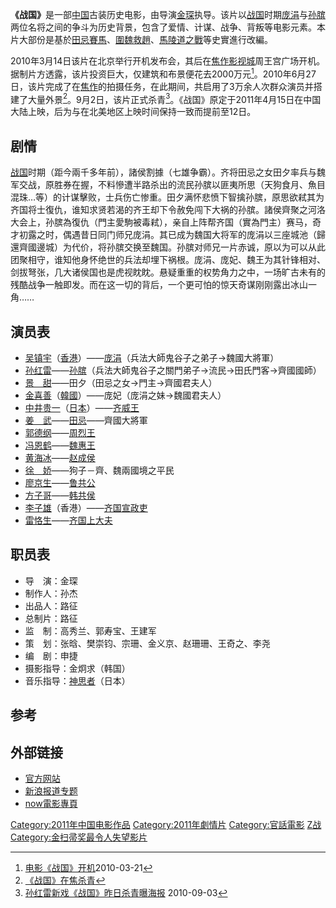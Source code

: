 {{otheruses|subject=2011年上映的中国电影|战国 (消歧义)}}
{{Infobox Film
| name           = 战国
| original_name  =The Warring State
| cn_name        = 
| hk_name        =
| tw_name        =
| image          = The Warring State.jpg
| caption        =
| director       = [[金琛|金琛]]
| producer       = [[路征|路征]]
| writer         = [[申捷|申捷]]
| starring       = [[吴镇宇|吴镇宇]]<br />[[孙红雷|孙红雷]]<br />[[景甜|景甜]]<br />[[金喜善|金喜善]]
| music          = [[神思者|神思者]]（日本）
| cinematography = [[金炯求|金炯求]]（韩国）
| editing        = 
| production_company = 北京星光灿烂影视公司
| distributor    = 
| released       = {{flagicon|CHN}} 2011年4月12日
| runtime        = 124 分钟
| country        = {{CHN}}
| language       = [[普通話|普通話]]
| budget         = 1.5亿[[人民币|人民币]]
| gross          = 
| imdb_id        = 
}}

'''《战国》'''是一部[[中国|中国]]古装历史电影，由导演[[金琛|金琛]]执导。该片以[[战国|战国]]时期[[庞涓|庞涓]]与[[孙膑|孙膑]]两位名将之间的争斗为历史背景，包含了爱情、计谋、战争、背叛等电影元素。本片大部份是基於[[田忌賽馬|田忌賽馬]]、[[圍魏救趙|圍魏救趙]]、[[馬陵之戰|馬陵道之戰]]等史實進行改編。

2010年3月14日该片在北京举行开机发布会，其后在[[焦作影视城|焦作影视城]]周王宫广场开机。据制片方透露，该片投资巨大，仅建筑和布景便花去2000万元<ref>[http://news.163.com/10/0321/09/629OCUMD000146BB.html 电影《战国》开机]{{Dead link|date=2020年1月 |bot=InternetArchiveBot |fix-attempted=yes }}2010-03-21</ref>。2010年6月27日，该片完成了在[[焦作|焦作]]的拍摄任务，在此期间，共启用了3万余人次群众演员并搭建了大量外景<ref>[http://epaper.jzrb.com/shck/html/2010-06/28/content_188314.htm 《战国》在焦杀青]{{dead link|date=2018年3月 |bot=InternetArchiveBot |fix-attempted=yes }}</ref>。9月2日，该片正式杀青<ref>[http://www.chnxw.com/ent/dianying/hbjz/73115.html 孙红雷新戏《战国》昨日杀青曝海报] {{webarchive|url=https://web.archive.org/web/20120627042335/http://chnxw.com/ent/dianying/hbjz/73115.html |date=2012-06-27 }}2010-09-03</ref>。《战国》原定于2011年4月15日在中国大陆上映，后为与在北美地区上映时间保持一致而提前至12日。

== 剧情 ==
[[戰國七雄|战国]]时期（距今兩千多年前），諸侯割據（七雄争霸）。齐将田忌之女田夕率兵与魏军交战，原胜券在握，不料慘遭半路杀出的流民孙膑以匪夷所思（天狗食月、魚目混珠…等）的计谋擊败，士兵伤亡惨重。田夕满怀悲愤下智擒孙膑，原思欲弒其为齐国将士復仇，谁知求贤若渴的齐王却下令赦免闯下大祸的孙膑。諸侯齊聚之河洛大会上，孙膑為復仇（門主愛駒被毒弒），亲自上阵帮齐国（實為門主）赛马，奇才初露之时，偶遇昔日同门师兄庞涓。其已成为魏国大将军的庞涓以三座城池（歸還齊國邊城）为代价，将孙膑交换至魏国。孙膑对师兄一片赤诚，原以为可以从此团聚相守，谁知他身怀绝世的兵法却埋下祸根。庞涓、庞妃、魏王为其针锋相对、剑拔弩张，几大诸侯国也是虎视眈眈。悬疑重重的权势角力之中，一场旷古未有的残酷战争一触即发。而在这一切的背后，一个更可怕的惊天奇谋刚刚露出冰山一角……

== 演员表 ==
* [[吴镇宇|吴镇宇]]（[[香港|香港]]）——[[庞涓|庞涓]]（兵法大師鬼谷子之弟子→魏國大將軍）
* [[孙红雷|孙红雷]]——[[孙膑|孙膑]]（兵法大師鬼谷子之關門弟子→流民→田氏門客→齊國國師）
* [[景甜|景　甜]]——田夕（田忌之女→門主→齊國君夫人）
* [[金喜善|金喜善]]（[[韓國|韓國]]）——庞妃（庞涓之妹→魏國君夫人）
* [[中井贵一|中井贵一]]（[[日本|日本]]）——[[齐威王|齐威王]]
* [[姜武|姜　武]]——[[田忌|田忌]]——齊國大將軍
* [[郭德纲|郭德纲]]——[[周烈王|周烈王]]
* [[冯恩鹤|冯恩鹤]]——[[魏惠王|魏惠王]]
* [[黄海冰|黄海冰]]——[[赵成侯|赵成侯]]
* [[徐娇|徐　娇]]——狗子－齊、魏兩國境之平民
* [[廖京生|廖京生]]——[[鲁共公|鲁共公]]　
* [[方子哥|方子哥]]——[[韩共侯|韩共侯]]
* [[李子雄|李子雄]]（香港）——[[齐国|齐国]][[宣政吏|宣政吏]]
* [[雷恪生|雷恪生]]——[[齐国|齐国]][[上大夫|上大夫]]

== 职员表 ==
* 导　演：金琛
* 制作人：孙杰
* 出品人：路征
* 总制片：路征
* 监　制：高秀兰、郭寿宝、王建军
* 策　划：张晗、樊崇钧、宗珊、金义京、赵珊珊、王奇之、李尧
* 编　剧：申捷
* 摄影指导：金炯求（韩国）
* 音乐指导：[[神思者|神思者]]（日本）

== 参考 ==
{{reflist}}

== 外部链接 ==
*[http://ent.sina.com.cn/f/m/tws/ 官方网站] {{Wayback|url=http://ent.sina.com.cn/f/m/tws/ |date=20121008065522 }}
*[http://ent.sina.com.cn/f/m/tws/index.shtml 新浪报道专题] {{Wayback|url=http://ent.sina.com.cn/f/m/tws/index.shtml |date=20190719134324 }}
*[http://movie.now.com/home/movie?id=THEWARRINGSTATES now電影專頁]{{Dead link|date=2018年6月 |bot=InternetArchiveBot |fix-attempted=no }}
{{金扫帚奖最令人失望影片}}
{{2010年代古装华语电影}}
[[Category:2011年中国电影作品|Category:2011年中国电影作品]]
[[Category:2011年劇情片|Category:2011年劇情片]]
[[Category:官話電影|Category:官話電影]]
[[Category:中國戰國時代背景電影|Z战]]
[[Category:金扫帚奖最令人失望影片|Category:金扫帚奖最令人失望影片]]